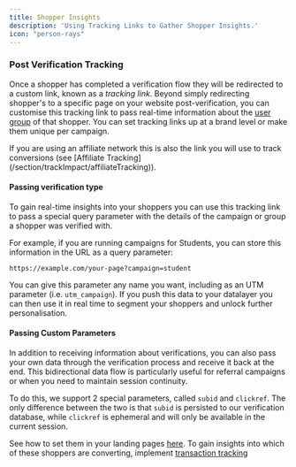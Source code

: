 ```yaml
---
title: Shopper Insights
description: 'Using Tracking Links to Gather Shopper Insights.'
icon: "person-rays"
---
```


### Post Verification Tracking
Once a shopper has completed a verification flow they will be redirected to a custom link, known as a *tracking link*. Beyond simply redirecting shopper's to a specific page on your website post-verification,
you can customise this tracking link to pass real-time information about the [user group](/section/buildRewardFlows/closedUserGroups) of that shopper. You can set tracking links up at a brand level or make them unique per campaign.

<Tip>
If you are using an affiliate network this is also the link you will use to track conversions (see [Affiliate Tracking](/section/trackImpact/affiliateTracking)).
</Tip>

#### Passing verification type
To gain real-time insights into your shoppers you can use this tracking link to pass a special query parameter with the details of the campaign or group a shopper was verified with. 

For example, if you are running campaigns for Students, you can store this information in the URL as a query parameter: 

```
https://example.com/your-page?campaign=student
```

You can give this parameter any name you want, including as an UTM parameter (i.e. `utm_campaign`). If you push this data to your datalayer you can then use it in real time to segment your shoppers and unlock further personalisation.

#### Passing Custom Parameters

In addition to receiving information about verifications, you can also pass your own data through the verification process 
and receive it back at the end. This bidirectional data flow is particularly useful for referral campaigns or when you need to maintain session continuity.


To do this, we support 2 special parameters, called `subid` and `clickref`. The only difference between the two is
that `subid` is persisted to our verification database, while `clickref` is ephemeral and will only be available in the
current session.

See how to set them in your landing pages [here](/section/gettingStarted/landingPages). To gain insights into which of these shoppers are converting, implement [transaction tracking](/section/trackImpact/transactionTracking)